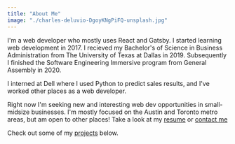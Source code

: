 ```yaml
---
title: "About Me"
image: "./charles-deluvio-DgoyKNgPiFQ-unsplash.jpg"
---
```



I'm a web developer who mostly uses React and Gatsby. I started learning web development in 2017. I recieved my Bachelor's of Science in Business Administration from The University of Texas at Dallas in 2019. Subsequently I finished the Software Engineering Immersive program from General Assembly in 2020. 

I interned at Dell where I used Python to predict sales results, and I've worked other places as a web developer. 

Right now I'm seeking new and interesting web dev opportunities in small-midsize businesses. I'm mostly focused on the Austin and Toronto metro areas, but am open to other places! Take a look at my [resume](https://drive.google.com/file/d/1xkoLPHZlT5uTwL_Xe1XNoGBB3byspwjh/view?usp=sharing) or [contact me](#contact)

Check out some of my [projects](#projects) below. 
